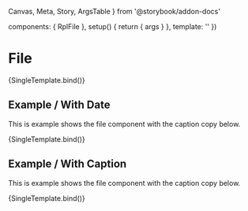   Canvas,
  Meta,
  Story,
  ArgsTable
} from '@storybook/addon-docs'

  components: { RplFile },
  setup() {
    return { args }
  },
  template: '<RplFile v-bind="args" />'
})

<Meta title='WIP/Components/File' component={RplFile} />

# File

<ArgsTable of={RplFile} />

<Canvas>
  <Story
    name='Default'
    play={a11yStoryCheck}
    args={{
      name: 'This is an example of a document title',
      url: 'https://vic.gov.au/',
      size: '1.5mb',
      extension: 'pdf',
    }}
  >
    {SingleTemplate.bind()}
  </Story>
</Canvas>

## Example / With Date

This is example shows the file component with the caption copy below.

<Canvas>
  <Story
    name='With Date'
    play={a11yStoryCheck}
    args={{
      name: 'This is an example of a document title',
      url: 'https://vic.gov.au/',
      size: '1.5mb',
      extension: 'pdf',
      updated: 1657733400
    }}
  >
    {SingleTemplate.bind()}
  </Story>
</Canvas>

## Example / With Caption

This is example shows the file component with the caption copy below.

<Canvas>
  <Story
    name='With Caption'
    play={a11yStoryCheck}
    args={{
      name: 'This is an example of a document title',
      url: 'https://vic.gov.au/',
      caption: 'And this is example of a longer description of the document, this one seems very descriptive.',
      size: '1.5mb',
      extension: 'pdf',
    }}
  >
    {SingleTemplate.bind()}
  </Story>
</Canvas>
